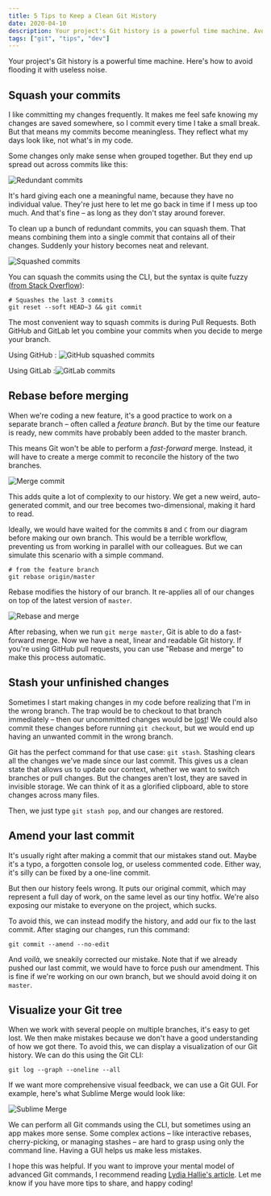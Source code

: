 ```yaml
---
title: 5 Tips to Keep a Clean Git History
date: 2020-04-10
description: Your project's Git history is a powerful time machine. Avoid flooding it with useless noise.
tags: ["git", "tips", "dev"]
---
```


Your project's Git history is a powerful time machine. Here's how to avoid flooding it with useless noise.

## Squash your commits

I like committing my changes frequently. It makes me feel safe knowing my changes are saved somewhere, so I commit every time I take a small break. But that means my commits become meaningless. They reflect what my days look like, not what's in my code.

Some changes only make sense when grouped together. But they end up spread out across commits like this:

<Image src="/assets/redundant-commits.png" alt="Redundant commits" />

It's hard giving each one a meaningful name, because they have no individual value. They're just here to let me go back in time if I mess up too much. And that's fine – as long as they don't stay around forever.

To clean up a bunch of redundant commits, you can squash them. That means combining them into a single commit that contains all of their changes. Suddenly your history becomes neat and relevant.

![Squashed commits](./assets/squashed-commits.png)

You can squash the commits using the CLI, but the syntax is quite fuzzy ([from Stack Overflow](http://stackoverflow.com/a/5201642/295797)):

```shell
# Squashes the last 3 commits
git reset --soft HEAD~3 && git commit
```

The most convenient way to squash commits is during Pull Requests. Both GitHub and GitLab let you combine your commits when you decide to merge your branch.

Using GitHub : ![GitHub squashed commits](./assets/github-squash-and-merge.png)

Using GitLab :![GitLab commits](./assets/gitlab-squash-and-merge.png)

## Rebase before merging

When we're coding a new feature, it's a good practice to work on a separate branch – often called a _feature branch_. But by the time our feature is ready, new commits have probably been added to the master branch.

This means Git won't be able to perform a *fast-forward* merge. Instead, it will have to create a merge commit to reconcile the history of the two branches.

![Merge commit](./assets/merge-commit.png)

This adds quite a lot of complexity to our history. We get a new weird, auto-generated commit, and our tree becomes two-dimensional, making it hard to read.

Ideally, we would have waited for the commits `B` and `C` from our diagram before making our own branch. This would be a terrible workflow, preventing us from working in parallel with our colleagues. But we can simulate this scenario with a simple command.

```shell
# from the feature branch
git rebase origin/master
```

Rebase modifies the history of our branch. It re-applies all of our changes on top of the latest version of `master`.

![Rebase and merge](./assets/rebase-merge.png)

After rebasing, when we run `git merge master`, Git is able to do a fast-forward merge. Now we have a neat, linear and readable Git history. If you're using GitHub pull requests, you can use "Rebase and merge" to make this process automatic.

## Stash your unfinished changes

Sometimes I start making changes in my code before realizing that I'm in the wrong branch. The trap would be to checkout to that branch immediately – then our uncommitted changes would be [lost](https://stackoverflow.com/questions/2961240/get-back-the-changes-after-accidental-checkout)! We could also commit these changes before running `git checkout`, but we would end up having an unwanted commit in the wrong branch.

Git has the perfect command for that use case: `git stash`. Stashing clears all the changes we've made since our last commit. This gives us a clean state that allows us to update our context, whether we want to switch branches or pull changes. But the changes aren't lost, they are saved in invisible storage. We can think of it as a glorified clipboard, able to store changes across many files.

Then, we just type `git stash pop`, and our changes are restored.

## Amend your last commit

It's usually right after making a commit that our mistakes stand out. Maybe it's a typo, a forgotten console log, or useless commented code. Either way, it's silly can be fixed by a one-line commit.

But then our history feels wrong. It puts our original commit, which may represent a full day of work, on the same level as our tiny hotfix. We're also exposing our mistake to everyone on the project, which sucks.

To avoid this, we can instead modify the history, and add our fix to the last commit. After staging our changes, run this command:

```shell
git commit --amend --no-edit
```

And *voilà*, we sneakily corrected our mistake. Note that if we already pushed our last commit, we would have to force push our amendment. This is fine if we're working on our own branch, but we should avoid doing it on `master`.

## Visualize your Git tree

When we work with several people on multiple branches, it's easy to get lost. We then make mistakes because we don't have a good understanding of how we got there. To avoid this, we can display a visualization of our Git history. We can do this using the Git CLI:

```shell
git log --graph --oneline --all
```

If we want more comprehensive visual feedback, we can use a Git GUI. For example, here's what Sublime Merge would look like:

![Sublime Merge](./assets/sublime-merge.png)

We can perform all Git commands using the CLI, but sometimes using an app makes more sense. Some complex actions – like interactive rebases, cherry-picking, or managing stashes – are hard to grasp using only the command line. Having a GUI helps us make less mistakes.

I hope this was helpful. If you want to improve your mental model of advanced Git commands, I recommend reading [Lydia Hallie's article](https://dev.to/lydiahallie/cs-visualized-useful-git-commands-37p1). Let me know if you have more tips to share, and happy coding!
